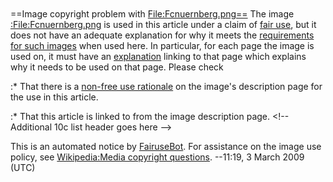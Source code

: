 <article id="18717053" title=Talk:1967–68 Bundesliga>
	<talkpage id="18717053" title="Talk:1967–68 Bundesliga">
{{WikiProject Football|class=Start|importance=low|season=yes|Germany=yes}}
{{WikiProject Germany|class=Start|importance=Low}}

==Image copyright problem with File:Fcnuernberg.png==
The image [[:File:Fcnuernberg.png]] is used in this article under a claim of [[WP:NFC|fair use]], but it does not have an adequate explanation for why it meets the [[WP:NFCC|requirements for such images]] when used here.  In particular, for each page the image is used on, it must have an [[Wikipedia:Non-free use rationale guideline|explanation]] linking to that page which explains why it needs to be used on that page.  Please check

:* That there is a [[Wikipedia:Non-free use rationale guideline|non-free use rationale]] on the image's description page for the use in this article.
:* That this article is linked to from the image description page.
&lt;!-- Additional 10c list header goes here --&gt;

This is an automated notice by [[User:FairuseBot|FairuseBot]]. For assistance on the image use policy, see [[Wikipedia:Media copyright questions]]. --11:19, 3 March 2009 (UTC)
	</talkpage>
</article>